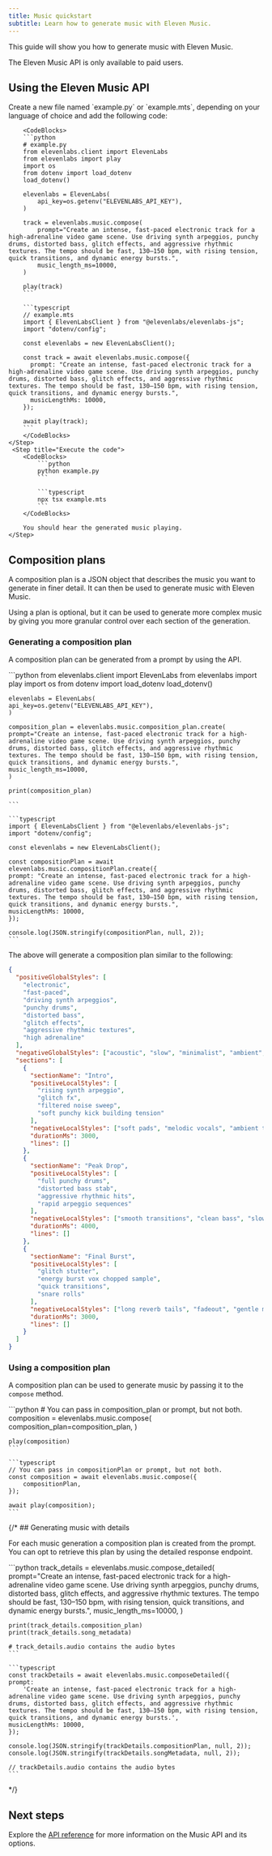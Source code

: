 ```yaml
---
title: Music quickstart
subtitle: Learn how to generate music with Eleven Music.
---
```


This guide will show you how to generate music with Eleven Music.

<Info>The Eleven Music API is only available to paid users.</Info>

## Using the Eleven Music API

<Steps>
    <Step title="Create an API key">
        <Markdown src="/snippets/quickstart-api-key.mdx" />
    </Step>
    <Step title="Install the SDK">
        <Markdown src="/snippets/quickstart-install-sdk.mdx" />
    </Step>
    <Step title="Make the API request">
        Create a new file named `example.py` or `example.mts`, depending on your language of choice and add the following code:

        <CodeBlocks>
        ```python
        # example.py
        from elevenlabs.client import ElevenLabs
        from elevenlabs import play
        import os
        from dotenv import load_dotenv
        load_dotenv()

        elevenlabs = ElevenLabs(
            api_key=os.getenv("ELEVENLABS_API_KEY"),
        )

        track = elevenlabs.music.compose(
            prompt="Create an intense, fast-paced electronic track for a high-adrenaline video game scene. Use driving synth arpeggios, punchy drums, distorted bass, glitch effects, and aggressive rhythmic textures. The tempo should be fast, 130–150 bpm, with rising tension, quick transitions, and dynamic energy bursts.",
            music_length_ms=10000,
        )

        play(track)
        ```

        ```typescript
        // example.mts
        import { ElevenLabsClient } from "@elevenlabs/elevenlabs-js";
        import "dotenv/config";

        const elevenlabs = new ElevenLabsClient();

        const track = await elevenlabs.music.compose({
          prompt: "Create an intense, fast-paced electronic track for a high-adrenaline video game scene. Use driving synth arpeggios, punchy drums, distorted bass, glitch effects, and aggressive rhythmic textures. The tempo should be fast, 130–150 bpm, with rising tension, quick transitions, and dynamic energy bursts.",
          musicLengthMs: 10000,
        });

        await play(track);
        ```
        </CodeBlocks>
    </Step>
     <Step title="Execute the code">
        <CodeBlocks>
            ```python
            python example.py
            ```

            ```typescript
            npx tsx example.mts
            ```
        </CodeBlocks>

        You should hear the generated music playing.
    </Step>

</Steps>

## Composition plans

A composition plan is a JSON object that describes the music you want to generate in finer detail. It can then be used to generate music with Eleven Music.

Using a plan is optional, but it can be used to generate more complex music by giving you more granular control over each section of the generation.

### Generating a composition plan

A composition plan can be generated from a prompt by using the API.

<CodeBlocks>
    ```python
    from elevenlabs.client import ElevenLabs
    from elevenlabs import play
    import os
    from dotenv import load_dotenv
    load_dotenv()

    elevenlabs = ElevenLabs(
    api_key=os.getenv("ELEVENLABS_API_KEY"),
    )

    composition_plan = elevenlabs.music.composition_plan.create(
    prompt="Create an intense, fast-paced electronic track for a high-adrenaline video game scene. Use driving synth arpeggios, punchy drums, distorted bass, glitch effects, and aggressive rhythmic textures. The tempo should be fast, 130–150 bpm, with rising tension, quick transitions, and dynamic energy bursts.",
    music_length_ms=10000,
    )

    print(composition_plan)

    ```

    ```typescript
    import { ElevenLabsClient } from "@elevenlabs/elevenlabs-js";
    import "dotenv/config";

    const elevenlabs = new ElevenLabsClient();

    const compositionPlan = await elevenlabs.music.compositionPlan.create({
    prompt: "Create an intense, fast-paced electronic track for a high-adrenaline video game scene. Use driving synth arpeggios, punchy drums, distorted bass, glitch effects, and aggressive rhythmic textures. The tempo should be fast, 130–150 bpm, with rising tension, quick transitions, and dynamic energy bursts.",
    musicLengthMs: 10000,
    });

    console.log(JSON.stringify(compositionPlan, null, 2));
    ```

</CodeBlocks>

The above will generate a composition plan similar to the following:

```json
{
  "positiveGlobalStyles": [
    "electronic",
    "fast-paced",
    "driving synth arpeggios",
    "punchy drums",
    "distorted bass",
    "glitch effects",
    "aggressive rhythmic textures",
    "high adrenaline"
  ],
  "negativeGlobalStyles": ["acoustic", "slow", "minimalist", "ambient", "lo-fi"],
  "sections": [
    {
      "sectionName": "Intro",
      "positiveLocalStyles": [
        "rising synth arpeggio",
        "glitch fx",
        "filtered noise sweep",
        "soft punchy kick building tension"
      ],
      "negativeLocalStyles": ["soft pads", "melodic vocals", "ambient textures"],
      "durationMs": 3000,
      "lines": []
    },
    {
      "sectionName": "Peak Drop",
      "positiveLocalStyles": [
        "full punchy drums",
        "distorted bass stab",
        "aggressive rhythmic hits",
        "rapid arpeggio sequences"
      ],
      "negativeLocalStyles": ["smooth transitions", "clean bass", "slow buildup"],
      "durationMs": 4000,
      "lines": []
    },
    {
      "sectionName": "Final Burst",
      "positiveLocalStyles": [
        "glitch stutter",
        "energy burst vox chopped sample",
        "quick transitions",
        "snare rolls"
      ],
      "negativeLocalStyles": ["long reverb tails", "fadeout", "gentle melodies"],
      "durationMs": 3000,
      "lines": []
    }
  ]
}
```

### Using a composition plan

A composition plan can be used to generate music by passing it to the `compose` method.

<CodeBlocks>
    ```python
    # You can pass in composition_plan or prompt, but not both.
    composition = elevenlabs.music.compose(
        composition_plan=composition_plan,
    )

    play(composition)
    ```

    ```typescript
    // You can pass in compositionPlan or prompt, but not both.
    const composition = await elevenlabs.music.compose({
        compositionPlan,
    });

    await play(composition);
    ```

</CodeBlocks>

{/* ## Generating music with details

For each music generation a composition plan is created from the prompt. You can opt to retrieve this plan by using the detailed response endpoint.

<CodeBlocks>
    ```python
    track_details = elevenlabs.music.compose_detailed(
        prompt="Create an intense, fast-paced electronic track for a high-adrenaline video game scene. Use driving synth arpeggios, punchy drums, distorted bass, glitch effects, and aggressive rhythmic textures. The tempo should be fast, 130–150 bpm, with rising tension, quick transitions, and dynamic energy bursts.",
        music_length_ms=10000,
    )

    print(track_details.composition_plan)
    print(track_details.song_metadata)

    # track_details.audio contains the audio bytes
    ```

    ```typescript
    const trackDetails = await elevenlabs.music.composeDetailed({
    prompt:
        'Create an intense, fast-paced electronic track for a high-adrenaline video game scene. Use driving synth arpeggios, punchy drums, distorted bass, glitch effects, and aggressive rhythmic textures. The tempo should be fast, 130–150 bpm, with rising tension, quick transitions, and dynamic energy bursts.',
    musicLengthMs: 10000,
    });

    console.log(JSON.stringify(trackDetails.compositionPlan, null, 2));
    console.log(JSON.stringify(trackDetails.songMetadata, null, 2));

    // trackDetails.audio contains the audio bytes
    ```

</CodeBlocks> */}

## Next steps

Explore the [API reference](/docs/api-reference/music/compose) for more information on the Music API and its options.
